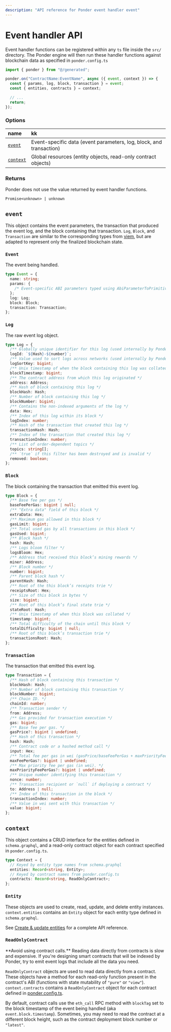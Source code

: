 ```yaml
---
description: "API reference for Ponder event handler event"
---
```



# Event handler API

Event handler functions can be registered within any `ts` file inside the `src/` directory. The Ponder engine will then run these handler functions against blockchain data as specified in `ponder.config.ts`

```ts filename="src/index.ts"
import { ponder } from "@/generated";

ponder.on("ContractName:EventName", async ({ event, context }) => {
  const { params, log, block, transaction } = event;
  const { entities, contracts } = context;

  // ...
  return;
});
```

### Options

| name                                      | kk                                                                  |
| :---------------------------------------- | :------------------------------------------------------------------ |
| [`event`](/api-reference/event#event)     | Event-specific data (event parameters, log, block, and transaction) |
| [`context`](/api-reference/event#context) | Global resources (entity objects, read-only contract objects)       |

### Returns

Ponder does not use the value returned by event handler functions.

`Promise<unknown> | unknown`

## `event`

This object contains the event parameters, the transaction that produced the event log, and the block containing that transaction. `Log`, `Block`, and `Transaction` are similar to the corresponding types from [viem](https://viem.sh), but are adapted to represent only the finalized blockchain state.

### `Event`

The event being handled.

```ts
type Event = {
  name: string;
  params: {
    /* Event-specific ABI parameters typed using AbiParameterToPrimitiveType */
  };
  log: Log;
  block: Block;
  transaction: Transaction;
};
```

### `Log`

The raw event log object.

```ts
type Log = {
  /** Globally unique identifier for this log (used internally by Ponder) */
  logId: `${Hash}-${number}`;
  /** Value used to sort logs across networks (used internally by Ponder) */
  logSortKey: bigint;
  /** Unix timestamp of when the block containing this log was collated (used internally by Ponder) */
  blockTimestamp: bigint;
  /** The contract address from which this log originated */
  address: Address;
  /** Hash of block containing this log */
  blockHash: Hash;
  /** Number of block containing this log */
  blockNumber: bigint;
  /** Contains the non-indexed arguments of the log */
  data: Hex;
  /** Index of this log within its block */
  logIndex: number;
  /** Hash of the transaction that created this log */
  transactionHash: Hash;
  /** Index of the transaction that created this log */
  transactionIndex: number;
  /** List of order-dependent topics */
  topics: string[];
  /** `true` if this filter has been destroyed and is invalid */
  removed: boolean;
};
```

### `Block`

The block containing the transaction that emitted this event log.

```ts
type Block = {
  /** Base fee per gas */
  baseFeePerGas: bigint | null;
  /** "Extra data" field of this block */
  extraData: Hex;
  /** Maximum gas allowed in this block */
  gasLimit: bigint;
  /** Total used gas by all transactions in this block */
  gasUsed: bigint;
  /** Block hash */
  hash: Hash;
  /** Logs bloom filter */
  logsBloom: Hex;
  /** Address that received this block’s mining rewards */
  miner: Address;
  /** Block number */
  number: bigint;
  /** Parent block hash */
  parentHash: Hash;
  /** Root of the this block’s receipts trie */
  receiptsRoot: Hex;
  /** Size of this block in bytes */
  size: bigint;
  /** Root of this block’s final state trie */
  stateRoot: Hash;
  /** Unix timestamp of when this block was collated */
  timestamp: bigint;
  /** Total difficulty of the chain until this block */
  totalDifficulty: bigint | null;
  /** Root of this block’s transaction trie */
  transactionsRoot: Hash;
};
```

### `Transaction`

The transaction that emitted this event log.

```ts
type Transaction = {
  /** Hash of block containing this transaction */
  blockHash: Hash;
  /** Number of block containing this transaction */
  blockNumber: bigint;
  /** Chain ID. */
  chainId: number;
  /** Transaction sender */
  from: Address;
  /** Gas provided for transaction execution */
  gas: bigint;
  /** Base fee per gas. */
  gasPrice?: bigint | undefined;
  /** Hash of this transaction */
  hash: Hash;
  /** Contract code or a hashed method call */
  input: Hex;
  /** Total fee per gas in wei (gasPrice/baseFeePerGas + maxPriorityFeePerGas). */
  maxFeePerGas?: bigint | undefined;
  /** Max priority fee per gas (in wei). */
  maxPriorityFeePerGas?: bigint | undefined;
  /** Unique number identifying this transaction */
  nonce: number;
  /** Transaction recipient or `null` if deploying a contract */
  to: Address | null;
  /** Index of this transaction in the block */
  transactionIndex: number;
  /** Value in wei sent with this transaction */
  value: bigint;
};
```

## `context`

This object contains a CRUD interface for the entities defined in `schema.graphql`, and a read-only contract object for each contract specified in `ponder.config.ts`.

```ts
type Context = {
  // Keyed by entity type names from schema.graphql
  entities: Record<string, Entity>;
  // Keyed by contract names from ponder.config.ts
  contracts: Record<string, ReadOnlyContract>;
};
```

### `Entity`

These objects are used to create, read, update, and delete entity instances. `context.entities` contains an `Entity` object for each entity type defined in `schema.graphql`.

See [Create & update entities](/guides/create-update-entities) for a complete API reference.

### `ReadOnlyContract`

<Callout type="warning">
  **Avoid using contract calls.** Reading data directly from contracts is slow
  and expensive. If you're designing smart contracts that will be indexed by
  Ponder, try to emit event logs that include all the data you need.
</Callout>

`ReadOnlyContract` objects are used to read data directly from a contract. These objects have a method for each read-only function present in the contract's ABI (functions with state mutability of `"pure"` or `"view"`). `context.contracts` contains a `ReadOnlyContract` object for each contract defined in [ponder.config.ts](/api-reference/ponder-config#contracts).

By default, contract calls use the `eth_call` RPC method with `blockTag` set to the block timestamp of the event being handled (aka `event.block.timestamp`). Sometimes, you may need to read the contract at a different block height, such as the contract deployment block number or `"latest"`.
